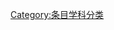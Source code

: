 {{Catnav|頁面分類}}

{{Catbar}}
{{Category diffuse}}
{{Catmore}}
{{Portal|地理}}
{{Commonscat| Geography}}

[[Category:条目学科分类|Category:条目学科分类]]